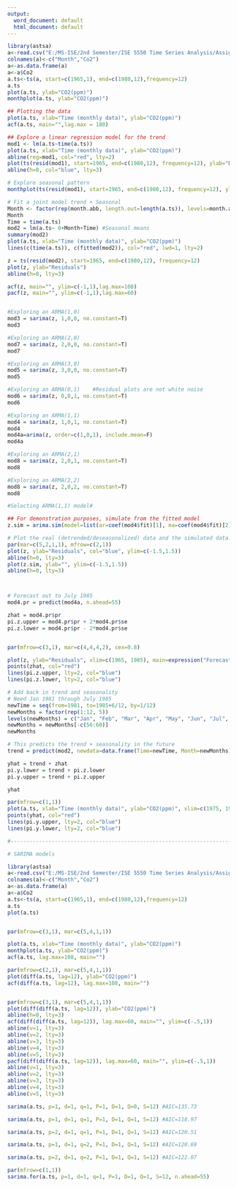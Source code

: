 ---
output:
  word_document: default
  html_document: default
---
```{r}
library(astsa)
a<-read.csv("E:/MS-ISE/2nd Semester/ISE 5550 Time Series Analysis/Assignments/Project/C02_Project.csv")
colnames(a)<-c("Month","Co2")
a<-as.data.frame(a)
a<-a$Co2
a.ts<-ts(a, start=c(1965,1), end=c(1980,12),frequency=12)
a.ts
plot(a.ts, ylab="CO2(ppm)")
monthplot(a.ts, ylab="CO2(ppm)")

## Plotting the data
plot(a.ts, xlab="Time (monthly data)", ylab="CO2(ppm)")
acf(a.ts, main="",lag.max = 180)

## Explore a linear regression model for the trend
mod1 <- lm(a.ts~time(a.ts))
plot(a.ts, xlab="Time (monthly data)", ylab="CO2(ppm)")
abline(reg=mod1, col="red", lty=2)
plot(ts(resid(mod1), start=1965, end=c(1980,12), frequency=12), ylab="Detrended Data")
abline(h=0, col="blue", lty=3)

# Explore seasonal pattern
monthplot(ts(resid(mod1), start=1965, end=c(1980,12), frequency=12), ylab="CO2(ppm)")

# Fit a joint model trend + Seasonal
Month <- factor(rep(month.abb, length.out=length(a.ts)), levels=month.abb)
Month
Time = time(a.ts)
mod2 = lm(a.ts~ 0+Month+Time) #Seasonal means
summary(mod2)
plot(a.ts, xlab="Time (monthly data)", ylab="CO2(ppm)")
lines(c(time(a.ts)), c(fitted(mod2)), col="red", lwd=1, lty=2)

z = ts(resid(mod2), start=1965, end=c(1980,12), frequency=12)
plot(z, ylab="Residuals")
abline(h=0, lty=3)

acf(z, main="", ylim=c(-1,1),lag.max=108)
pacf(z, main="", ylim=c(-1,1),lag.max=60)


#Exploring an ARMA(1,0)
mod3 = sarima(z, 1,0,0, no.constant=T)
mod3

#Exploring an ARMA(2,0) 
mod7 = sarima(z, 2,0,0, no.constant=T)
mod7

#Exploring an ARMA(3,0)
mod5 = sarima(z, 3,0,0, no.constant=T)
mod5

#Exploring an ARMA(0,1)    #Residual plots are not white noise
mod6 = sarima(z, 0,0,1, no.constant=T)
mod6

#Exploring an ARMA(1,1)   
mod4 = sarima(z, 1,0,1, no.constant=T)
mod4
mod4a=arima(z, order=c(1,0,1), include.mean=F)
mod4a

#Exploring an ARMA(2,1)
mod8 = sarima(z, 2,0,1, no.constant=T)
mod8

#Exploring an ARMA(2,2)
mod8 = sarima(z, 2,0,2, no.constant=T)
mod8

#Selecting ARMA(1,1) model#

## For demonstration purposes, simulate from the fitted model
z.sim = arima.sim(model=list(ar=coef(mod4$fit)[1], ma=coef(mod4$fit)[2]), n=142, sd=sqrt(mod4$fit$sigma2))

# Plot the real (detrended/deseasonalized) data and the simulated data...over and over
par(mar=c(5,2,1,1), mfrow=c(2,1))
plot(z, ylab="Residuals", col="blue", ylim=c(-1.5,1.5))
abline(h=0, lty=3)
plot(z.sim, ylab="", ylim=c(-1.5,1.5))
abline(h=0, lty=3)



# Forecast out to July 1985 
mod4.pr = predict(mod4a, n.ahead=55)

zhat = mod4.pr$pr
pi.z.upper = mod4.pr$pr + 2*mod4.pr$se
pi.z.lower = mod4.pr$pr - 2*mod4.pr$se


par(mfrow=c(3,1), mar=c(4,4,4,2), cex=0.8)

plot(z, ylab="Residuals", xlim=c(1965, 1985), main=expression("Forecasting "~z[t]))
points(zhat, col="red")
lines(pi.z.upper, lty=2, col="blue")
lines(pi.z.lower, lty=2, col="blue")

# Add back in trend and seasonality
# Need Jan 1981 through July 1985
newTime = seq(from=1981, to=1985+6/12, by=1/12)
newMonths = factor(rep(1:12, 5))
levels(newMonths) = c("Jan", "Feb", "Mar", "Apr", "May", "Jun", "Jul", "Aug", "Sep", "Oct", "Nov", "Dec")
newMonths = newMonths[-c(56:60)]
newMonths

# This predicts the trend + seasonality in the future
trend = predict(mod2, newdata=data.frame(Time=newTime, Month=newMonths))

yhat = trend + zhat
pi.y.lower = trend + pi.z.lower
pi.y.upper = trend + pi.z.upper

yhat

par(mfrow=c(1,1))
plot(a.ts, xlab="Time (monthly data)", ylab="CO2(ppm)", xlim=c(1975, 1986), ylim=c(320,355), main=expression("Forecasting "~y[t]))
points(yhat, col="red")
lines(pi.y.upper, lty=2, col="blue")
lines(pi.y.lower, lty=2, col="blue")

#-------------------------------------------------------------------------------------------------------------------#

# SARIMA models

library(astsa)
a<-read.csv("E:/MS-ISE/2nd Semester/ISE 5550 Time Series Analysis/Assignments/Project/C02_Project.csv")
colnames(a)<-c("Month","Co2")
a<-as.data.frame(a)
a<-a$Co2
a.ts<-ts(a, start=c(1965,1), end=c(1980,12),frequency=12)
a.ts
plot(a.ts)


par(mfrow=c(3,1), mar=c(5,4,1,1))

plot(a.ts, xlab="Time (monthly data)", ylab="CO2(ppm)")
monthplot(a.ts, ylab="CO2(ppm)")
acf(a.ts, lag.max=108, main="")

par(mfrow=c(2,1), mar=c(5,4,1,1))
plot(diff(a.ts, lag=12), ylab="CO2(ppm)")
acf(diff(a.ts, lag=12), lag.max=108, main="")


par(mfrow=c(3,1), mar=c(5,4,1,1))
plot(diff(diff(a.ts, lag=12)), ylab="CO2(ppm)")
abline(h=0, lty=3)
acf(diff(diff(a.ts, lag=12)), lag.max=60, main="", ylim=c(-.5,1))
abline(v=1, lty=3)
abline(v=2, lty=3)
abline(v=3, lty=3)
abline(v=4, lty=3)
abline(v=5, lty=3)
pacf(diff(diff(a.ts, lag=12)), lag.max=60, main="", ylim=c(-.5,1))
abline(v=1, lty=3)
abline(v=2, lty=3)
abline(v=3, lty=3)
abline(v=4, lty=3)
abline(v=5, lty=3)

sarima(a.ts, p=1, d=1, q=1, P=1, D=1, Q=0, S=12) #AIC=135.73

sarima(a.ts, p=1, d=1, q=1, P=1, D=1, Q=1, S=12) #AIC=118.97

sarima(a.ts, p=2, d=1, q=1, P=1, D=1, Q=1, S=12) #AIC=120.51

sarima(a.ts, p=1, d=1, q=2, P=1, D=1, Q=1, S=12) #AIC=120.69

sarima(a.ts, p=2, d=1, q=2, P=1, D=1, Q=1, S=12) #AIC=122.07

par(mfrow=c(1,1))
sarima.for(a.ts, p=1, d=1, q=1, P=1, D=1, Q=1, S=12, n.ahead=55)











```

